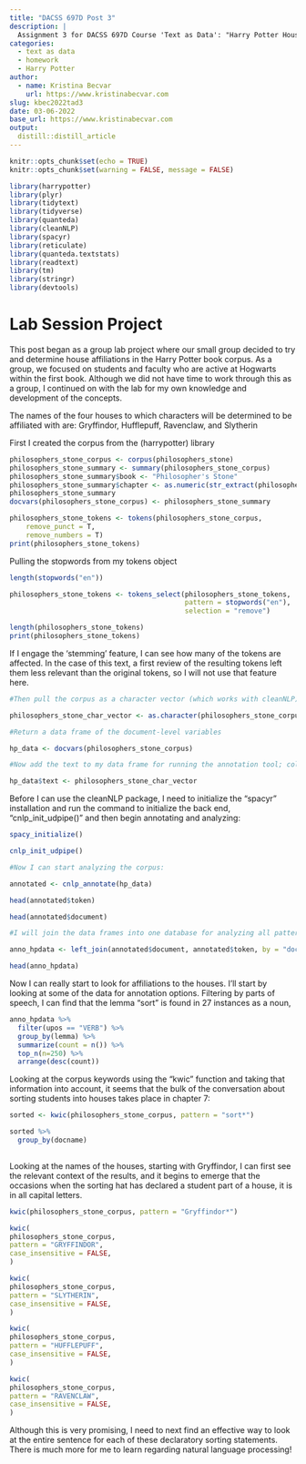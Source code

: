 ```yaml
---
title: "DACSS 697D Post 3"
description: |
  Assignment 3 for DACSS 697D Course 'Text as Data': "Harry Potter House Sorting"
categories:
  - text as data
  - homework
  - Harry Potter
author:
  - name: Kristina Becvar
    url: https://www.kristinabecvar.com
slug: kbec2022tad3
date: 03-06-2022
base_url: https://www.kristinabecvar.com
output:
  distill::distill_article
---
```


```r
knitr::opts_chunk$set(echo = TRUE)
knitr::opts_chunk$set(warning = FALSE, message = FALSE) 

library(harrypotter)
library(plyr)
library(tidytext)
library(tidyverse)
library(quanteda)
library(cleanNLP)
library(spacyr)
library(reticulate)
library(quanteda.textstats)
library(readtext)
library(tm)
library(stringr)
library(devtools)

```

# Lab Session Project

This post began as a group lab project where our small group decided to try and determine house affiliations in the Harry Potter book corpus. As a group, we focused on students and faculty who are active at Hogwarts within the first book. Although we did not have time to work through this as a group, I continued on with the lab for my own knowledge and development of the concepts.

The names of the four houses to which characters will be determined to be affiliated with are: Gryffindor, Hufflepuff, Ravenclaw, and Slytherin

First I created the corpus from the (harrypotter) library

```r

philosophers_stone_corpus <- corpus(philosophers_stone)
philosophers_stone_summary <- summary(philosophers_stone_corpus) 
philosophers_stone_summary$book <- "Philosopher's Stone"
philosophers_stone_summary$chapter <- as.numeric(str_extract(philosophers_stone_summary$Text, "[0-9]+"))
philosophers_stone_summary
docvars(philosophers_stone_corpus) <- philosophers_stone_summary

```

```r

philosophers_stone_tokens <- tokens(philosophers_stone_corpus, 
    remove_punct = T,
    remove_numbers = T)
print(philosophers_stone_tokens)

```

Pulling the stopwords from my tokens object

```r

length(stopwords("en"))

philosophers_stone_tokens <- tokens_select(philosophers_stone_tokens, 
                                           pattern = stopwords("en"),
                                           selection = "remove")

length(philosophers_stone_tokens)
print(philosophers_stone_tokens)

```
If I engage the 'stemming' feature, I can see how many of the tokens are affected. In the case of this text, a first review of the resulting tokens left them less relevant than the original tokens, so I will not use that feature here.

```r

#Then pull the corpus as a character vector (which works with cleanNLP) rather than a corpus object, which does not.

philosophers_stone_char_vector <- as.character(philosophers_stone_corpus)


```

```r

#Return a data frame of the document-level variables

hp_data <- docvars(philosophers_stone_corpus)

#Now add the text to my data frame for running the annotation tool; column must be named `text`

hp_data$text <- philosophers_stone_char_vector

```

Before I can use the cleanNLP package, I need to initialize the "spacyr" installation and run the command to initialize the back end, "cnlp_init_udpipe()" and then begin annotating and analyzing:

```r

spacy_initialize()

cnlp_init_udpipe()

#Now I can start analyzing the corpus:

annotated <- cnlp_annotate(hp_data)

head(annotated$token)

head(annotated$document)

#I will join the data frames into one database for analyzing all patterns.

anno_hpdata <- left_join(annotated$document, annotated$token, by = "doc_id")

head(anno_hpdata)

```

Now I can really start to look for affiliations to the houses. I'll start by looking at some of the data for annotation options. Filtering by parts of speech, I can find that the lemma "sort" is found in 27 instances as a noun, 

```r

anno_hpdata %>% 
  filter(upos == "VERB") %>%
  group_by(lemma) %>% 
  summarize(count = n()) %>%
  top_n(n=250) %>%
  arrange(desc(count))

```

Looking at the corpus keywords using the "kwic" function and taking that information into account, it seems that the bulk of the conversation about sorting students into houses takes place in chapter 7:

```r

sorted <- kwic(philosophers_stone_corpus, pattern = "sort*")

sorted %>% 
  group_by(docname)
  

```
Looking at the names of the houses, starting with Gryffindor, I can first see the relevant context of the results, and it begins to emerge that the occasions when the sorting hat has declared a student part of a house, it is in all capital letters.

```r

kwic(philosophers_stone_corpus, pattern = "Gryffindor*")

kwic(
philosophers_stone_corpus,
pattern = "GRYFFINDOR",
case_insensitive = FALSE,
)

kwic(
philosophers_stone_corpus,
pattern = "SLYTHERIN",
case_insensitive = FALSE,
)

kwic(
philosophers_stone_corpus,
pattern = "HUFFLEPUFF",
case_insensitive = FALSE,
)

kwic(
philosophers_stone_corpus,
pattern = "RAVENCLAW",
case_insensitive = FALSE,
)

```

Although this is very promising, I need to next find an effective way to look at the entire sentence for each of these declaratory sorting statements. There is much more for me to learn regarding natural language processing!



